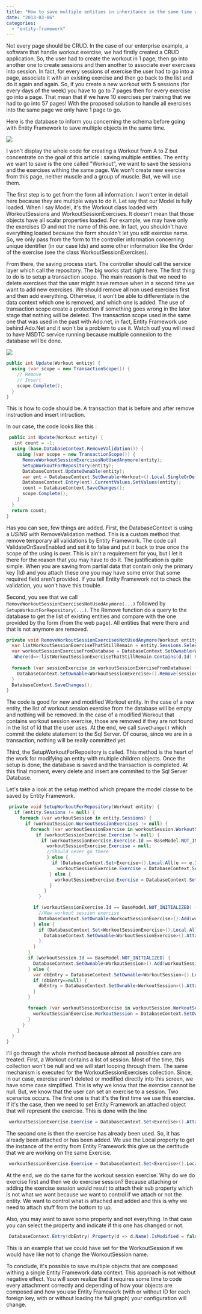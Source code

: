 ```yaml
---
title: "How to save multiple entities in inheritance in the same time with Entity Framework 5.0"
date: "2013-03-06"
categories: 
  - "entity-framework"
---
```


Not every page should be CRUD. In the case of our enterprise example, a software that handle workout exercise, we had firstly created a CRUD application. So, the user had to create the workout in 1 page, then go into another one to create sessions and then another to associate ever exercises into session. In fact, for every sessions of exercise the user had to go into a page, associate it with an existing exercise and then go back to the list and do it again and again. So, if you create a new workout with 5 sessions (for every days of the week) you have to go to 7 pages then for every exercise go into a page. That mean that if we have 10 exercises per training that we had to go into 57 pages! With the proposed solution to handle all exercises into the same page we only have 1 page to go.

Here is the database to inform you concerning the schema before going with Entity Framework to save multiple objects in the same time.

![](images/DatabaseWorkout-196x400.png)

I won't display the whole code for creating a Workout from A to Z but concentrate on the goal of this article : saving multiple entities. The entity we want to save is the one called "Workout", we want to save the sessions and the exercises withing the same page. We won't create new exercise from this page, neither muscle and a group of muscle. But, we will use them.

The first step is to get from the form all information. I won't enter in detail here because they are multiple ways to do it. Let say that our Model is fully loaded. When I say Model, it's the Workout class loaded with WorkoutSessions and WorkoutSessionExercises. It doesn't mean that those objects have all scalar properties loaded. For example, we may have only the exercises ID and not the name of this one. In fact, you shouldn't have everything loaded because the form shouldn't let you edit exercise name. So, we only pass from the form to the controller information concerning unique identifier (in our case Ids) and some other information like the Order of the exercise (see the class WorkoutSessionExercises).

From there, the saving process start. The controller should call the service layer which call the repository. The big works start right here. The first thing to do is to setup a transaction scope. The main reason is that we need to delete exercises that the user might have remove when in a second time we want to add new exercises. We should remove all non used exercises first and then add everything. Otherwise, it won't be able to differentiate in the data context which one is removed, and which one is added. The use of transaction scope create a protection if something goes wrong in the later stage that nothing will be deleted. The transaction scope used in the same one that was used in the past with Ado.net, in fact, Entity Framework use behind Ado.Net and it won't be a problem to use it. Watch out! you will need to have MSDTC service running because multiple connexion to the database will be done.

![](images/msdtc-356x400.png)


```csharp
public int Update(Workout entity) { 
  using (var scope = new TransactionScope()) { 
    // Remove 
    // Insert 
    scope.Complete();
  } 
} 
```

This is how to code should be. A transaction that is before and after remove instruction and insert intruction.

In our case, the code looks like this :


```csharp
 public int Update(Workout entity) { 
   int count = -1; 
  using (base.DatabaseContext.RemoveValidation()) { 
    using (var scope = new TransactionScope()) { 
      RemoveWorkoutSessionExercisesNotUsedAnymore(entity); 
      SetupWorkoutForRepository(entity); 
      DatabaseContext.UpdateOwnable(entity); 
      var ent = DatabaseContext.SetOwnable<Workout>().Local.SingleOrDefault(d => d.Id == entity.Id); 
      DatabaseContext.Entry(ent).CurrentValues.SetValues(entity); 
      count = DatabaseContext.SaveChanges(); 
      scope.Complete(); 
    } 
  } 
  return count; 
} 
```

Has you can see, few things are added. First, the DatabaseContext is using a _USING_ with RemoveValidation method. This is a custom method that remove temporary all validations by Entity Framework. The code call ValidateOnSaveEnabled and set it to false and put it back to true once the scope of the using is over. This is ain't a requirement for you, but I let it there for the reason that you may have to do it. The justification is quite simple. When you are saving from partial data that contain only the primary key (Id) and you attach these one you may have some error that some required field aren't provided. If you tell Entity Framework not to check the validation, you won't have this trouble.

Second, you see that we call `RemoveWorkoutSessionExercisesNotUsedAnymore(...)` followed by `SetupWorkoutForRepository(...)`. The Remove function do a query to the database to get the list of existing entities and compare with the one provided by the form (from the web page). All entities that were there and that is not anymore are removed.


```csharp
private void RemoveWorkoutSessionExercisesNotUsedAnymore(Workout entity) { 
  var listWorkoutSessionExerciseThatStillRemain = entity.Sessions.SelectMany(d=>d.WorkoutSessionExercises).Select(d=>d.Id).ToArray(); 
  var workoutSessionExerciseFromDatabase = DatabaseContext.SetOwnable<WorkoutSessionExercise>()
  .Where(d=>!listWorkoutSessionExerciseThatStillRemain.Contains(d.Id) && d.WorkoutSession.Workout.Id == entity.Id);
  
  foreach (var sessionExercise in workoutSessionExerciseFromDatabase) { 
    DatabaseContext.SetOwnable<WorkoutSessionExercise>().Remove(sessionExercise); 
  } 
  DatabaseContext.SaveChanges(); 
} 
```

The code is good for new and modified Workout entity. In the case of a new entity, the list of workout session exercise from the database will be empty and nothing will be removed. In the case of a modified Workout that contains workout session exercise, those are removed if they are not found in the list of Id that the user uses. At the end, we call `SaveChange()` which commit the delete statement to the Sql Server. Of course, since we are in a transaction, nothing will be really committed yet.

Third, the SetupWorkoutForRepository is called. This method is the heart of the work for modifying an entity with multiple children objects. Once the setup is done, the database is saved and the transaction is completed. At this final moment, every delete and insert are commited to the Sql Server Database.

Let's take a look at the setup method which prepare the model classe to be saved by Entity Framework.


```csharp
 private void SetupWorkoutForRepository(Workout entity) { 
   if (entity.Sessions != null) { 
     foreach (var workoutSession in entity.Sessions) { 
       if (workoutSession.WorkoutSessionExercises != null) { 
         foreach (var workoutSessionExercise in workoutSession.WorkoutSessionExercises) { 
           if (workoutSessionExercise.Exercise != null) { 
             if (workoutSessionExercise.Exercise.Id == BaseModel.NOT_INITIALIZED) { 
               workoutSessionExercise.Exercise = null; 
               //Should never go there 
               } else { 
                 if (DatabaseContext.Set<Exercise>().Local.All(e => e.Id != workoutSessionExercise.Exercise.Id)) { 
                   workoutSessionExercise.Exercise = DatabaseContext.Set<Exercise>().Attach(workoutSessionExercise.Exercise); 
                } else { 
                  workoutSessionExercise.Exercise = DatabaseContext.Set<Exercise>().Local.Single(e => e.Id == workoutSessionExercise.Exercise.Id); 
                }
              } 
            }

          if (workoutSessionExercise.Id == BaseModel.NOT_INITIALIZED) { 
            //New workout session exercise 
            DatabaseContext.SetOwnable<WorkoutSessionExercise>().Add(workoutSessionExercise); 
          } else { 
            if (DatabaseContext.Set<WorkoutSessionExercise>().Local.All(e => e.Id != workoutSessionExercise.Id)) { 
              DatabaseContext.SetOwnable<WorkoutSessionExercise>().Attach(workoutSessionExercise); 
            } 
          } 
        } 
        if (workoutSession.Id == BaseModel.NOT_INITIALIZED) { 
          DatabaseContext.SetOwnable<WorkoutSession>().Add(workoutSession); 
        } else { 
          var dbEntry = DatabaseContext.SetOwnable<WorkoutSession>().Local.SingleOrDefault(e => e.Id == workoutSession.Id); 
          if (dbEntry==null) { 
            dbEntry = DatabaseContext.SetOwnable<WorkoutSession>().Attach(workoutSession); 
          } 
        }

        foreach (var workoutSessionExercise in workoutSession.WorkoutSessionExercises) { 
          workoutSessionExercise.WorkoutSession = DatabaseContext.SetOwnable<WorkoutSession>().Local.SingleOrDefault(d=>d.Id == workoutSession.Id); 
        } 
      } 
    } 
  } 
} 
```

I'll go through the whole method because almost all possibles care are treated. First, a Workout contains a list of session. Most of the time, this collection won't be null and we will start looping through them. The same mechanism is executed for the WorkoutSessionExercises collection. Since, in our case, exercise aren't deleted or modified directly into this screen, we have some case simplified. This is why we know that the exercise cannot be null. But, we know that the user can set an exercise to a session. Two scenarios occurs. The first one is that it's the first time we use this exercise. If it's the case, then we need to set Entity Framework an attached object that will represent the exercise. This is done with the line 

```csharp
 workoutSessionExercise.Exercise = DatabaseContext.Set<Exercise>().Attach(workoutSessionExercise.Exercise); 
``` 
The second one is then the exercise has already been used. So, it has already been attached or has been added. We use the Local property to get the instance of the entity from Entity Framework this give us the certitude that we are working on the same Exercise. 

```csharp
 workoutSessionExercise.Exercise = DatabaseContext.Set<Exercise>().Local.Single(e => e.Id == workoutSessionExercise.Exercise.Id); 
```

At the end, we do the same for the workout session exercise. Why do we do exercise first and then we do exercise session? Because attaching or adding the exercise session would result to attach their sub property which is not what we want because we want to control if we attach or not the entity. We want to control what is attached and added and this is why we need to attach stuff from the bottom to up.

Also, you may want to save some property and not everything. In that case you can select the property and indicate if this one has changed or not. 

```csharp
 DatabaseContext.Entry(dbEntry).Property(d => d.Name).IsModified = false; 
``` 

This is an example that we could have set for the WorkoutSession if we would have like not to change the WorkoutSession name.

To conclude, it's possible to save multiple objects that are composed withing a single Entity Framework data context. This approach is not without negative effect. You will soon realize that it requires some time to code every attachment correctly and depending of how your objects are composed and how you use Entity Framework (with or without ID for each foreign key, with or without loading the full graph) your configuration will change.
